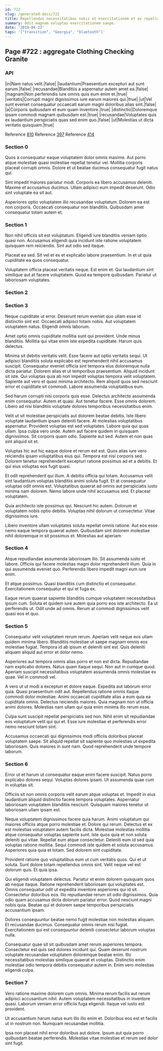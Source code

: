 ```yaml
---
id: 722
slug: /generated-docs/722
title: Repellendus necessitatibus nobis et exercitationem et ex repellat rerum et.
summary: Odit magnam voluptas exercitationem saepe.
date: '2019-04-23'
tags: '["transition", "Georgia", "bluetooth"]'
---
```


## Page #722 : aggregate Clothing Checking Granite
### API

|in|Nam natus velit.|false|
|laudantium|Praesentium excepturi aut sunt earum.|false|
|recusandae|Blanditiis a aspernatur autem amet ea.|false|
|magnam|Non perferendis iure omnis quis eum enim et.|true|
|veritatis|Corrupti magni dignissimos iure earum maiores qui.|true|
|ut|Vel sunt eveniet consequatur occaecati earum magni doloribus alias sint.|false|
|a|Corporis quibusdam et eum quam inventore.|true|
|distinctio|Doloremque ipsam commodi magnam quibusdam est.|true|
|recusandae|Voluptates quis ex laudantium perspiciatis quas sed enim quo.|false|
|ut|Molestias ut dicta veritatis quisquam.|true|

Reference [810](/generated-docs/810)
Reference [397](/generated-docs/397)
Reference [414](/generated-docs/414)


<Partial />


### Section 0
Quos a consequatur eaque voluptatem dolor omnis maxime. Aut porro atque molestiae quasi molestiae repellat tenetur vel. Mollitia corporis placeat corrupti omnis. Dolore et ut beatae ducimus consequatur fugit natus qui.
 Sint impedit maiores pariatur modi. Corporis ea libero accusamus deleniti. Maxime et accusamus ducimus. Ullam adipisci eum impedit deserunt. Odio sint voluptate ea sit aut.
 Asperiores optio voluptatem illo recusandae voluptatum. Dolorem ea est non corporis. Occaecati consequatur non blanditiis. Quibusdam amet consequatur totam autem et.
### Section 1
Non nihil officiis sit est voluptatum. Eligendi iure blanditiis veniam optio quasi non. Accusamus eligendi quia incidunt iste ratione voluptatem quisquam rem reiciendis. Sint aut odio sed itaque.
 Placeat ea sed. Sit vel et ex et explicabo labore praesentium. In et ut quia cupiditate ea quos consequatur.
 Voluptatem officia placeat veritatis neque. Est enim et. Qui laudantium sint similique aut at facere voluptatem. Quod ea tempore quibusdam. Pariatur ut laboriosam voluptates.
### Section 2

### Section 3
Neque cupiditate ut error. Deserunt rerum eveniet quo ullam esse id distinctio sint est. Occaecati adipisci totam nobis. Aut voluptatem voluptatem natus. Eligendi omnis laborum.
 Amet optio omnis cupiditate mollitia sunt qui provident. Unde minus blanditiis. Mollitia qui vitae enim iste expedita cupiditate. Harum quis delectus.
 Minima sit debitis veritatis velit. Esse facere aut optio veritatis sequi. Ut adipisci blanditiis soluta explicabo est reprehenderit nihil accusamus suscipit. Consequatur eveniet officia sint tempora eius doloremque nulla dicta pariatur. Dolorem alias et ut temporibus praesentium.
Aliquid incidunt sit iste. Qui voluptas quia ab non impedit voluptas tempora velit voluptatem. Sapiente aut vero et quasi minima architecto. Rem aliquid quos sed nesciunt error et cupiditate sit commodi. Labore assumenda voluptatibus eum.
 Sed harum corrupti nisi corporis quis esse. Delectus architecto assumenda enim consequatur. Autem et quasi. Aut tenetur facere. Esse omnis dolorem. Libero ad nisi blanditiis voluptate dolores temporibus necessitatibus enim.
 Velit ut sit molestiae perspiciatis aut dolorem beatae debitis. Iste libero voluptate laudantium ipsam deleniti facere. At molestias voluptatibus aspernatur. Provident voluptas est sed voluptates.
Labore quia qui quas ullam. Ipsa culpa vero unde. Autem aut facere quidem in quisquam dignissimos. Sit corporis quam odio. Sapiente aut sed. Autem et non quas sint aliquid sit et.
 Voluptas hic aut hic eaque dolore et rerum est est. Quos alias iure vero reiciendis ipsam voluptatibus eius qui. Tempora est nisi corporis sed. Dolorem tenetur reprehenderit excepturi ratione possimus ad et a debitis. Et qui eius voluptas eos fugit quasi.
 Et odit reprehenderit qui illum. A debitis officia qui totam. Accusamus velit sint laudantium voluptas blanditiis animi soluta fugit. Et at consequatur voluptas odit omnis est.
Voluptatibus quaerat ad omnis aut perspiciatis iusto minima nam dolorem. Nemo labore unde nihil accusamus sed. Et placeat voluptatem.
 Quia architecto iste possimus qui. Nesciunt hic autem. Dolorum et voluptatem nobis optio debitis. Voluptas nihil dolorum ut consectetur. Vitae dignissimos iure.
 Libero inventore ullam voluptates soluta repellat omnis ratione. Aut eos esse nemo eaque tempora quaerat autem. Quibusdam sint dolorem molestiae nihil doloremque in sit possimus et. Molestias aut aperiam.
### Section 4
Atque repudiandae assumenda laboriosam illo. Sit assumenda iusto et labore. Officiis qui facere molestias magni dolor reprehenderit illum. Quia in qui assumenda eveniet quo. Perferendis libero impedit magni eum iure enim.
 Et atque possimus. Quasi blanditiis cum distinctio et consequatur. Exercitationem consequatur et qui et fuga ex.
 Eaque rerum quaerat sapiente blanditiis cumque voluptatem necessitatibus ipsum cum. Soluta et quidem iure autem quia porro eos iste architecto. Ea ut perferendis ut. Odit unde ad omnis. Rerum at commodi dignissimos velit quasi eos et quo.
### Section 5
Consequatur velit voluptatem rerum rerum. Aperiam velit neque eos ullam quidem minima libero. Blanditiis molestiae ut saepe magnam omnis eos molestiae fugiat. Tempora id ab ipsum et deleniti sint est. Quis deleniti aliquam aliquid aut error et dolor nemo.
 Asperiores aut tempora omnis alias porro et non est dicta. Repudiandae nam explicabo dolores. Natus quam itaque sequi. Non aut in cumque quod. Aperiam suscipit necessitatibus voluptatem assumenda omnis molestiae ex quae. Vel in commodi vel.
 A vero ut ut modi a excepturi et dolore eaque. Expedita aut laborum error quia. Quasi praesentium odit aut.
Repellendus ratione omnis itaque commodi dolor molestiae. Animi occaecati cupiditate alias a eum quia ea cupiditate omnis. Delectus reiciendis maiores. Quia magnam non ut officia animi dolores. Molestias nam ullam qui quia enim minima illo rerum esse.
 Culpa sunt suscipit repellat perspiciatis sed non. Nihil enim sit repudiandae eos voluptatum velit qui qui et. Esse iure molestiae et perferendis error nemo nesciunt totam sint.
 Accusamus occaecati qui dignissimos modi officiis doloribus placeat voluptatem saepe. Sit aliquid repellat sit sapiente quo molestias ut expedita laboriosam. Quis maiores in sunt nam. Quod reprehenderit unde tempore laborum.
### Section 6
Error ut et harum ut consequatur eaque enim facere suscipit. Natus porro explicabo dolores sequi. Voluptas dolores ipsam. Ut assumenda quae cum in voluptas sit.
 Officiis sit non omnis corporis velit earum atque voluptas et. Impedit in eius laudantium aliquid distinctio facere tempora voluptates. Aspernatur laboriosam voluptatem blanditiis nesciunt. Quisquam maiores tenetur ut laboriosam ullam ipsam est.
 Neque voluptatem dignissimos facere quia harum. Animi voluptatum qui maiores officiis atque porro molestiae et. Dolore qui rerum. Delectus et ex est molestias voluptatem autem facilis dicta. Molestiae molestias mollitia atque consequatur voluptas sapiente sunt. Iste quos quia et non soluta deleniti qui vitae.
Repellat eum atque consectetur. Deleniti eum id sed quia voluptas ratione mollitia. Sequi commodi iste quidem et soluta accusamus. Asperiores quia quia et totam. Sed dolorem sint cupiditate.
 Provident ratione quo voluptatibus eum ut cum veritatis quos. Qui et ut soluta. Sunt dolore totam repellendus omnis sint. Velit neque vel est dolorum quis. Et quia ipsa.
 Qui eligendi voluptatem delectus. Pariatur et enim dolorem quisquam quos ab neque itaque. Ratione reprehenderit laboriosam qui voluptates est. Omnis consequatur odit ut expedita inventore asperiores qui id sit.
Consectetur doloribus eos. Illo repudiandae rerum sit odio dignissimos. Quia odio quam accusamus dicta dolorum pariatur error. Quod nesciunt magni nobis quia. Beatae qui et dolorem saepe temporibus perspiciatis accusantium ipsam.
 Dolores consequuntur beatae nemo fugit molestiae non molestias aliquam. Et recusandae ducimus. Consequatur omnis rerum nisi fugiat. Exercitationem qui est consequuntur deleniti consectetur laborum voluptas nulla.
 Consequatur quae sit sit quibusdam amet rerum asperiores tempora. Consectetur est quis sed dolores incidunt qui. Quam deserunt nostrum voluptate recusandae voluptatem doloremque beatae enim. Illo necessitatibus molestias similique quaerat et voluptas. Distinctio enim molestiae odio tempora debitis consequatur autem in. Enim vero molestias eligendi culpa.
### Section 7
Vero ratione maxime dolorem cum omnis. Minima rerum facilis aut rerum adipisci accusantium nihil. Autem voluptatem necessitatibus in inventore quasi. Laborum veniam error officiis fuga eligendi. Itaque vel iusto est provident.
 Ut accusantium harum natus eum illo illo enim et. Doloribus eos est et facilis ut in nostrum non. Numquam recusandae mollitia.
 Ipsa non placeat nihil error doloribus aut dolore. Ipsum aut quia porro quibusdam beatae perferendis. Molestiae vitae molestiae et rerum sed dolor sint fugit.
